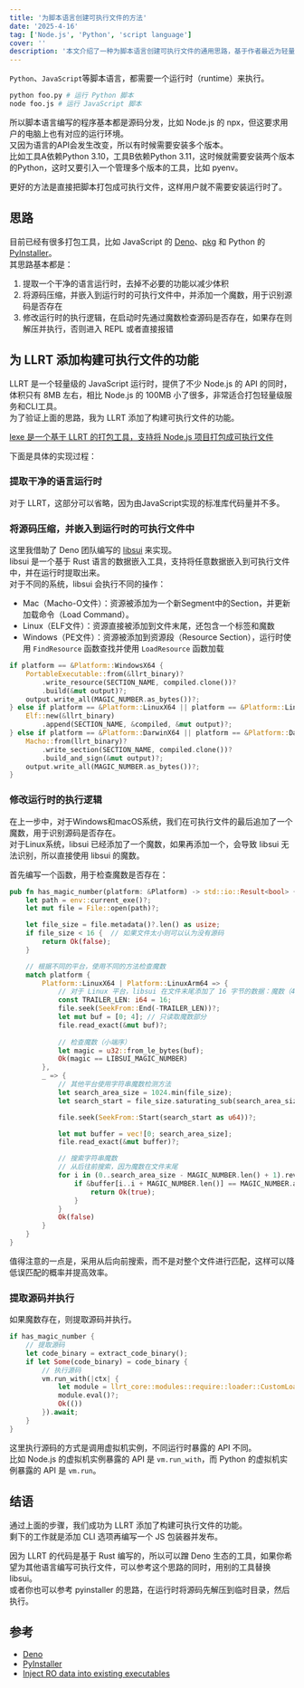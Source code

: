 ```yaml
---
title: '为脚本语言创建可执行文件的方法'
date: '2025-4-16'
tag: ['Node.js', 'Python', 'script language']
cover: ''
description: '本文介绍了一种为脚本语言创建可执行文件的通用思路，基于作者最近为轻量级JavaScript运行时「LLRT」添加构建可执行文件功能的经验总结而来'
---
```


`Python`、`JavaScript`等脚本语言，都需要一个运行时（runtime）来执行。  
```bash
python foo.py # 运行 Python 脚本
node foo.js # 运行 JavaScript 脚本
```
所以脚本语言编写的程序基本都是源码分发，比如 Node.js 的 npx，但这要求用户的电脑上也有对应的运行环境。  
又因为语言的API会发生改变，所以有时候需要安装多个版本。  
比如工具A依赖Python 3.10，工具B依赖Python 3.11，这时候就需要安装两个版本的Python，这时又要引入一个管理多个版本的工具，比如 pyenv。  

更好的方法是直接把脚本打包成可执行文件，这样用户就不需要安装运行时了。  

## 思路
目前已经有很多打包工具，比如 JavaScript 的 [Deno](https://deno.land/)、[pkg](https://github.com/vercel/pkg) 和 Python 的 [PyInstaller](https://pyinstaller.org/)。  
其思路基本都是：
1. 提取一个干净的语言运行时，去掉不必要的功能以减少体积
2. 将源码压缩，并嵌入到运行时的可执行文件中，并添加一个魔数，用于识别源码是否存在
3. 修改运行时的执行逻辑，在启动时先通过魔数检查源码是否存在，如果存在则解压并执行，否则进入 REPL 或者直接报错

## 为 LLRT 添加构建可执行文件的功能
LLRT 是一个轻量级的 JavaScript 运行时，提供了不少 Node.js 的 API 的同时，体积只有 8MB 左右，相比 Node.js 的 100MB 小了很多，非常适合打包轻量级服务和CLI工具。  
为了验证上面的思路，我为 LLRT 添加了构建可执行文件的功能。    

[lexe 是一个基于 LLRT 的打包工具，支持将 Node.js 项目打包成可执行文件](https://github.com/Ray-D-Song/lexe)  

下面是具体的实现过程：

### 提取干净的语言运行时
对于 LLRT，这部分可以省略，因为由JavaScript实现的标准库代码量并不多。  

### 将源码压缩，并嵌入到运行时的可执行文件中
这里我借助了 Deno 团队编写的 [libsui](https://github.com/denoland/libsui) 来实现。  
libsui 是一个基于 Rust 语言的数据嵌入工具，支持将任意数据嵌入到可执行文件中，并在运行时提取出来。  
对于不同的系统，libsui 会执行不同的操作：

- Mac（Macho-O文件）：资源被添加为一个新Segment中的Section，并更新加载命令（Load Command）。
- Linux（ELF文件）：资源直接被添加到文件末尾，还包含一个标签和魔数
- Windows（PE文件）：资源被添加到资源段（Resource Section），运行时使用 `FindResource` 函数查找并使用 `LoadResource` 函数加载

```rust
if platform == &Platform::WindowsX64 {
    PortableExecutable::from(&llrt_binary)?
        .write_resource(SECTION_NAME, compiled.clone())?
        .build(&mut output)?;
    output.write_all(MAGIC_NUMBER.as_bytes())?;
} else if platform == &Platform::LinuxX64 || platform == &Platform::LinuxArm64 {
    Elf::new(&llrt_binary)
        .append(SECTION_NAME, &compiled, &mut output)?;
} else if platform == &Platform::DarwinX64 || platform == &Platform::DarwinArm64 {
    Macho::from(llrt_binary)?
        .write_section(SECTION_NAME, compiled.clone())?
        .build_and_sign(&mut output)?;
    output.write_all(MAGIC_NUMBER.as_bytes())?;
}
```

### 修改运行时的执行逻辑
在上一步中，对于Windows和macOS系统，我们在可执行文件的最后追加了一个魔数，用于识别源码是否存在。  
对于Linux系统，libsui 已经添加了一个魔数，如果再添加一个，会导致 libsui 无法识别，所以直接使用 libsui 的魔数。  

首先编写一个函数，用于检查魔数是否存在：
```rust
pub fn has_magic_number(platform: &Platform) -> std::io::Result<bool> {
    let path = env::current_exe()?;
    let mut file = File::open(path)?;

    let file_size = file.metadata()?.len() as usize;
    if file_size < 16 {  // 如果文件太小则可以认为没有源码
        return Ok(false);
    }

    // 根据不同的平台，使用不同的方法检查魔数
    match platform {
        Platform::LinuxX64 | Platform::LinuxArm64 => {
            // 对于 Linux 平台，libsui 在文件末尾添加了 16 字节的数据：魔数（4 字节）+ 哈希（4 字节）+ 大小（8 字节）
            const TRAILER_LEN: i64 = 16;
            file.seek(SeekFrom::End(-TRAILER_LEN))?;
            let mut buf = [0; 4]; // 只读取魔数部分
            file.read_exact(&mut buf)?;
            
            // 检查魔数（小端序）
            let magic = u32::from_le_bytes(buf);
            Ok(magic == LIBSUI_MAGIC_NUMBER)
        },
        _ => {
            // 其他平台使用字符串魔数检测方法
            let search_area_size = 1024.min(file_size);
            let search_start = file_size.saturating_sub(search_area_size);

            file.seek(SeekFrom::Start(search_start as u64))?;

            let mut buffer = vec![0; search_area_size];
            file.read_exact(&mut buffer)?;

            // 搜索字符串魔数
            // 从后往前搜索，因为魔数在文件末尾
            for i in (0..search_area_size - MAGIC_NUMBER.len() + 1).rev() {
                if &buffer[i..i + MAGIC_NUMBER.len()] == MAGIC_NUMBER.as_bytes() {
                    return Ok(true);
                }
            }
            Ok(false)
        }
    }
}
```
值得注意的一点是，采用从后向前搜索，而不是对整个文件进行匹配，这样可以降低误匹配的概率并提高效率。  

### 提取源码并执行
如果魔数存在，则提取源码并执行。    
```rust
if has_magic_number {
    // 提取源码
    let code_binary = extract_code_binary();
    if let Some(code_binary) = code_binary {
        // 执行源码
        vm.run_with(|ctx| {
            let module = llrt_core::modules::require::loader::CustomLoader::load_bytecode_module(ctx.clone(), &code_binary)?;
            module.eval()?;
            Ok(())
        }).await;
    }
} 
```
这里执行源码的方式是调用虚拟机实例，不同运行时暴露的 API 不同。  
比如 Node.js 的虚拟机实例暴露的 API 是 `vm.run_with`，而 Python 的虚拟机实例暴露的 API 是 `vm.run`。  

## 结语
通过上面的步骤，我们成功为 LLRT 添加了构建可执行文件的功能。  
剩下的工作就是添加 CLI 选项再编写一个 JS 包装器并发布。  

因为 LLRT 的代码是基于 Rust 编写的，所以可以蹭 Deno 生态的工具，如果你希望为其他语言编写可执行文件，可以参考这个思路的同时，用别的工具替换 libsui。  
或者你也可以参考 pyinstaller 的思路，在运行时将源码先解压到临时目录，然后执行。  

## 参考
- [Deno](https://deno.land/)
- [PyInstaller](https://pyinstaller.org/)
- [Inject RO data into existing executables](https://littledivy.com/sui.html)
